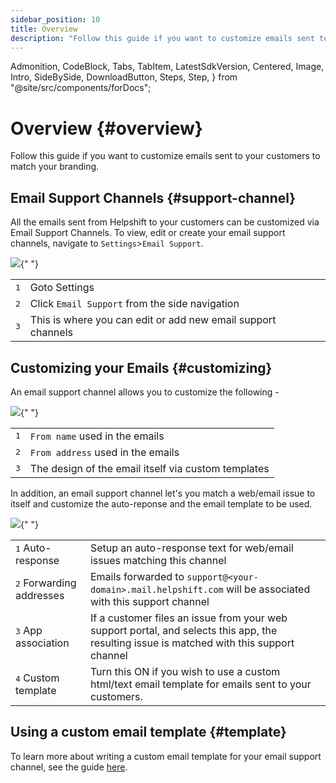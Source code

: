 ```yaml
---
sidebar_position: 10
title: Overview
description: "Follow this guide if you want to customize emails sent to your customersto match your branding."
---
```


  Admonition,
  CodeBlock,
  Tabs,
  TabItem,
  LatestSdkVersion,
  Centered,
  Image,
  Intro,
  SideBySide,
  DownloadButton,
  Steps,
  Step,
} from "@site/src/components/forDocs";

# Overview {#overview}

<Intro>

Follow this guide if you want to customize emails sent to your customers
to match your branding.

</Intro>

## Email Support Channels {#support-channel}

All the emails sent from Helpshift to your customers can be customized
via Email Support Channels. To view, edit or create your email support
channels, navigate to `Settings`>`Email Support`.

<Image
  src="/static/books/email-support/settings-email-support.png"
  width="full"
/>{" "}

<div className=" compact">

|              |                                                              |
| ------------ | ------------------------------------------------------------ |
| <kbd>1</kbd> | Goto Settings                                                |
| <kbd>2</kbd> | Click <code>Email Support</code> from the side navigation    |
| <kbd>3</kbd> | This is where you can edit or add new email support channels |

</div>

## Customizing your Emails {#customizing}

An email support channel allows you to customize the following -

<Image src="/static/books/email-support/email.png" width="full" />{" "}

<div className=" compact">

|              |                                                     |
| ------------ | --------------------------------------------------- |
| <kbd>1</kbd> | <code>From name</code> used in the emails           |
| <kbd>2</kbd> | <code>From address</code> used in the emails        |
| <kbd>3</kbd> | The design of the email itself via custom templates |

</div>

In addition, an email support channel let's you match a web/email issue
to itself and customize the auto-reponse and the email template to be used.

<Image
  src="/static/books/email-support/support-channel.png"
  width="full"
/>{" "}

<div className=" compact">

|                                   |                                                                                                                                           |
| --------------------------------- | ----------------------------------------------------------------------------------------------------------------------------------------- |
| <kbd>1</kbd> Auto-response        | Setup an auto-response text for web/email issues matching this channel                                                                    |
| <kbd>2</kbd> Forwarding addresses | Emails forwarded to `support@<your-domain>.mail.helpshift.com` will be associated with this support channel                               |
| <kbd>3</kbd> App association      | If a customer files an issue from your web support portal, and selects this app, the resulting issue is matched with this support channel |
| <kbd>4</kbd> Custom template      | Turn this ON if you wish to use a custom html/text email template for emails sent to your customers.                                      |

</div>

## Using a custom email template {#template}

To learn more about writing a custom email template for your email
support channel, see the guide [here](/email-support/templates/).

